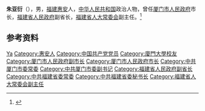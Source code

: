 '''朱亚衍'''（{{bd|1944年|8月|}}），男，[[福建|福建]][[惠安|惠安]]人，[[中华人民共和国|中华人民共和国]]政治人物，曾任[[厦门市人民政府|厦门市人民政府]]市长，[[福建省人民政府|福建省人民政府]]副省长，[[福建省人大常委会|福建省人大常委会]]副主任。<ref>{{Cite book|title=中华人民共和国职官志|author=何虎生, 李耀东, 向常福主编|publisher=中国社会出版社|year=2003|isbn=9787800883934|location=北京|pages=}}</ref>

== 参考资料 ==
{{reflist}}

{{中国人物小作品}}
{{厦门市市长}}

{{Authority control}}
{{DEFAULTSORT:Zhu朱}}
[[Category:朱姓|Ya]]
[[Category:惠安人|Category:惠安人]]
[[Category:中国共产党党员|Category:中国共产党党员]]
[[Category:廈門大學校友|Category:廈門大學校友]]
[[Category:厦门市人民政府副市长|Category:厦门市人民政府副市长]]
[[Category:厦门市人民政府市长|Category:厦门市人民政府市长]]
[[Category:中共厦门市委常委|Category:中共厦门市委常委]]
[[Category:中共厦门市委副书记|Category:中共厦门市委副书记]]
[[Category:福建省人民政府副省长|Category:福建省人民政府副省长]]
[[Category:中共福建省委常委|Category:中共福建省委常委]]
[[Category:中共福建省委秘书长|Category:中共福建省委秘书长]]
[[Category:福建省人大常委会副主任|Category:福建省人大常委会副主任]]